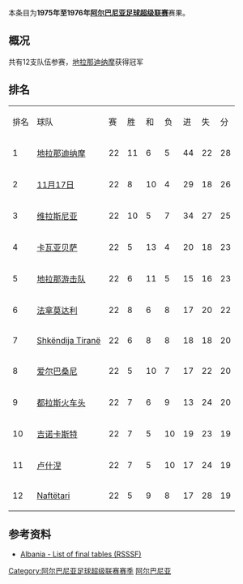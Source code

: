 {{Infobox football league season
| competition                = [[阿尔巴尼亚足球超级联赛|阿尔巴尼亚足球超级联赛]]
| season                     = 1975年–1976年
| winners                    = [[地拉那迪纳摩|地拉那迪纳摩]]
| prevseason                 = [[1974年至1975年阿尔巴尼亚足球超级联赛|1974–75年]]
| nextseason                 = [[1976年至1977年阿尔巴尼亚足球超级联赛|1976–77年]]
}}
本条目为'''1975年至1976年[[阿尔巴尼亚足球超级联赛|阿尔巴尼亚足球超级联赛]]'''赛果。

==概况==
共有12支队伍参赛，[[地拉那迪纳摩|地拉那迪纳摩]]获得冠军

==排名==
{| class="wikitable" style="text-align: center;"
|排名||球队||赛||胜||和||负||进||失||分
|-
|1||[[地拉那迪纳摩|地拉那迪纳摩]]||22||11||6||5||44||22||28
|-
|2||[[地拉那足球俱乐部|11月17日]]||22||8||10||4||29||18||26
|-
|3||[[维拉斯尼亚足球俱乐部|维拉斯尼亚]]||22||10||5||7||34||27||25
|-
|4||[[卡瓦亚贝萨体育俱乐部|卡瓦亚贝萨]]||22||5||13||4||20||18||23
|-
|5||[[地拉那游击队足球俱乐部|地拉那游击队]]||22||6||11||5||15||16||23
|-
|6||[[法拿莫达利体育俱乐部|法拿莫达利]]||22||8||6||8||17||20||22
|-
|7||[[Shkëndija_Tiranë|Shkëndija Tiranë]]||22||6||8||8||18||18||20
|-
|8||[[爱尔巴桑尼足球俱乐部|爱尔巴桑尼]]||22||5||10||7||17||22||20
|-
|9||[[图达都拉斯体育俱乐部|都拉斯火车头]]||22||7||6||9||13||24||20
|-
|10||[[吉诺卡斯特足球俱乐部|吉诺卡斯特]]||22||7||5||10||19||23||19
|-
|11||[[卢什涅足球俱乐部|卢什涅]]||22||7||5||10||17||24||19
|-
|12||[[Naftëtari|Naftëtari]]||22||5||9||8||17||28||19
|}

==参考资料==
*[http://www.giovanniarmillotta.it/albania/calcio/alba76.html Albania - List of final tables (RSSSF)]{{Wayback|url=http://www.giovanniarmillotta.it/albania/calcio/alba76.html |date=20210112183819 }}

{{Albanian Superliga Seasons}}
{{1975–76 in European Football (UEFA)}}

[[Category:阿尔巴尼亚足球超级联赛赛季|Category:阿尔巴尼亚足球超级联赛赛季]]
[[Category:1975年至1976年本土足球联赛|阿尔巴尼亚]]